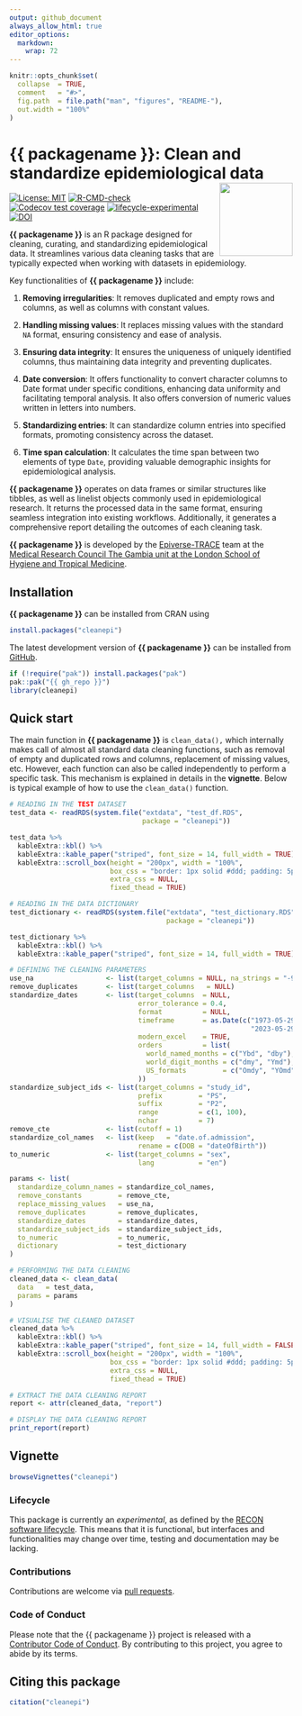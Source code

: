 ```yaml
---
output: github_document
always_allow_html: true
editor_options: 
  markdown: 
    wrap: 72
---
```


<!-- The code to render this README is stored in .github/workflows/render-readme.yaml -->

<!-- Variables marked with double curly braces will be transformed beforehand: -->

<!-- `packagename` is extracted from the DESCRIPTION file -->

<!-- `gh_repo` is extracted via a special environment variable in GitHub Actions -->

<!-- README.md is generated from README.Rmd. Please edit that file -->

```r
knitr::opts_chunk$set(
  collapse  = TRUE,
  comment   = "#>",
  fig.path  = file.path("man", "figures", "README-"),
  out.width = "100%"
)
```

# {{ packagename }}: Clean and standardize epidemiological data <img src="man/figures/logo.svg" align="right" width="130"/>

<!-- badges: start -->

[![License:
MIT](https://img.shields.io/badge/License-MIT-yellow.svg)](https://opensource.org/licenses/MIT)
[![R-CMD-check](https://github.com/epiverse-trace/cleanepi/actions/workflows/R-CMD-check.yaml/badge.svg)](https://github.com/epiverse-trace/cleanepi/actions/workflows/R-CMD-check.yaml)
[![Codecov test
coverage](https://codecov.io/gh/epiverse-trace/cleanepi/branch/main/graph/badge.svg)](https://app.codecov.io/gh/epiverse-trace/cleanepi?branch=main)
[![lifecycle-experimental](https://raw.githubusercontent.com/reconverse/reconverse.github.io/master/images/badge-experimental.svg)](https://www.reconverse.org/lifecycle.html#experimental)
[![DOI](https://zenodo.org/badge/607159823.svg)](https://zenodo.org/doi/10.5281/zenodo.11473984)

<!-- badges: end -->

**{{ packagename }}** is an  R package designed for cleaning, curating, and standardizing epidemiological data. It streamlines various data cleaning tasks that are typically expected when working with datasets in epidemiology.

Key functionalities of **{{ packagename }}** include:

1. **Removing irregularities**: It removes duplicated and empty rows and columns, as well as columns with constant values.

2. **Handling missing values**: It replaces missing values with the standard `NA` format, ensuring consistency and ease of analysis.

3. **Ensuring data integrity**: It ensures the uniqueness of uniquely identified columns, thus maintaining data integrity and preventing duplicates.

4. **Date conversion**: It offers functionality to convert character columns to Date format under specific conditions, enhancing data uniformity and facilitating temporal analysis. It also offers conversion of numeric values written in letters into numbers.

5. **Standardizing entries**: It can standardize column entries into specified formats, promoting consistency across the dataset.

6. **Time span calculation**: It calculates the time span between two elements of type `Date`, providing valuable demographic insights for epidemiological analysis.

**{{ packagename }}** operates on data frames or similar structures like tibbles, as well as linelist objects commonly used in epidemiological research. It returns the processed data in the same format, ensuring seamless integration into existing workflows. Additionally, it generates a comprehensive report detailing the outcomes of each cleaning task.


**{{ packagename }}** is developed by  the [Epiverse-TRACE](https://data.org/initiatives/epiverse/) team at the [Medical Research Council The Gambia unit at the London School of Hygiene and Tropical Medicine](https://www.lshtm.ac.uk/research/units/mrc-gambia).


## Installation

**{{ packagename }}** can be installed from CRAN using

```r
install.packages("cleanepi")
```

The latest development version of **{{ packagename }}** can be installed from  [GitHub](https://epiverse-trace.github.io/cleanepi/).

```r
if (!require("pak")) install.packages("pak")
pak::pak("{{ gh_repo }}")
library(cleanepi)
```

## Quick start

The main function in **{{ packagename }}** is `clean_data(),` which internally makes call of almost all standard data cleaning functions, such as removal of empty and duplicated rows and columns, replacement of missing values, etc. However, each function can also be called independently to perform a specific task. This mechanism is explained in details in the **vignette**. Below is typical example of how to use the `clean_data()` function. 


```r
# READING IN THE TEST DATASET
test_data <- readRDS(system.file("extdata", "test_df.RDS",
                                 package = "cleanepi"))
```

```r
test_data %>%
  kableExtra::kbl() %>%
  kableExtra::kable_paper("striped", font_size = 14, full_width = TRUE) %>%
  kableExtra::scroll_box(height = "200px", width = "100%",
                         box_css = "border: 1px solid #ddd; padding: 5px; ",
                         extra_css = NULL,
                         fixed_thead = TRUE)
```

```r
# READING IN THE DATA DICTIONARY
test_dictionary <- readRDS(system.file("extdata", "test_dictionary.RDS",
                                       package = "cleanepi"))
```

```r
test_dictionary %>%
  kableExtra::kbl() %>%
  kableExtra::kable_paper("striped", font_size = 14, full_width = TRUE)
```

```r
# DEFINING THE CLEANING PARAMETERS
use_na                  <- list(target_columns = NULL, na_strings = "-99")
remove_duplicates       <- list(target_columns   = NULL)
standardize_dates       <- list(target_columns  = NULL,
                                error_tolerance = 0.4,
                                format          = NULL,
                                timeframe       = as.Date(c("1973-05-29",
                                                            "2023-05-29")),
                                modern_excel    = TRUE,
                                orders          = list(
                                  world_named_months = c("Ybd", "dby"),
                                  world_digit_months = c("dmy", "Ymd"),
                                  US_formats         = c("Omdy", "YOmd")
                                ))
standardize_subject_ids <- list(target_columns = "study_id",
                                prefix         = "PS",
                                suffix         = "P2",
                                range          = c(1, 100),
                                nchar          = 7)
remove_cte              <- list(cutoff = 1)
standardize_col_names   <- list(keep   = "date.of.admission",
                                rename = c(DOB = "dateOfBirth"))
to_numeric              <- list(target_columns = "sex",
                                lang           = "en")

params <- list(
  standardize_column_names = standardize_col_names,
  remove_constants         = remove_cte,
  replace_missing_values   = use_na,
  remove_duplicates        = remove_duplicates,
  standardize_dates        = standardize_dates,
  standardize_subject_ids  = standardize_subject_ids,
  to_numeric               = to_numeric,
  dictionary               = test_dictionary
)
```

```r
# PERFORMING THE DATA CLEANING
cleaned_data <- clean_data(
  data   = test_data,
  params = params
)
```

```r
# VISUALISE THE CLEANED DATASET
cleaned_data %>%
  kableExtra::kbl() %>%
  kableExtra::kable_paper("striped", font_size = 14, full_width = FALSE) %>%
  kableExtra::scroll_box(height = "200px", width = "100%",
                         box_css = "border: 1px solid #ddd; padding: 5px; ",
                         extra_css = NULL,
                         fixed_thead = TRUE)
```

```r
# EXTRACT THE DATA CLEANING REPORT
report <- attr(cleaned_data, "report")
```

```r
# DISPLAY THE DATA CLEANING REPORT
print_report(report)
```

## Vignette

```r
browseVignettes("cleanepi")
```

### Lifecycle

This package is currently an *experimental*, as defined by the [RECON software
lifecycle](https://www.reconverse.org/lifecycle.html). This means that it is
functional, but interfaces and functionalities may change over time, testing and documentation may be lacking.

### Contributions

Contributions are welcome via [pull
requests](https://github.com/{{ gh_repo }}/pulls).

### Code of Conduct

Please note that the {{ packagename }} project is released with a [Contributor
Code of
Conduct](https://github.com/epiverse-trace/.github/blob/main/CODE_OF_CONDUCT.md).
By contributing to this project, you agree to abide by its terms.

## Citing this package

```r
citation("cleanepi")
```
